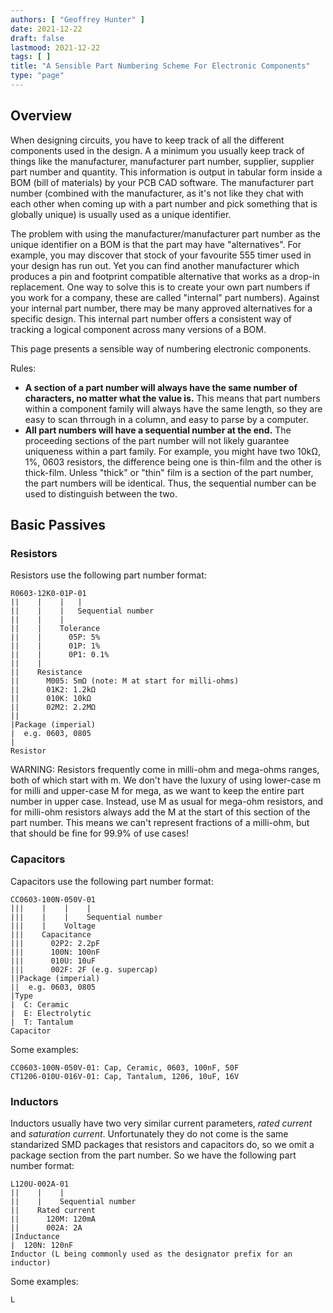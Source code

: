 ```yaml
---
authors: [ "Geoffrey Hunter" ]
date: 2021-12-22
draft: false
lastmood: 2021-12-22
tags: [ ]
title: "A Sensible Part Numbering Scheme For Electronic Components"
type: "page"
---
```



## Overview

When designing circuits, you have to keep track of all the different components used in the design. A a minimum you usually keep track of things like the manufacturer, manufacturer part number, supplier, supplier part number and quantity. This information is output in tabular form inside a BOM (bill of materials) by your PCB CAD software. The manufacturer part number (combined with the manufacturer, as it's not like they chat with each other when coming up with a part number and pick something that is globally unique) is usually used as a unique identifier.

The problem with using the manufacturer/manufacturer part number as the unique identifier on a BOM is that the part may have "alternatives". For example, you may discover that stock of your favourite 555 timer used in your design has run out. Yet you can find another manufacturer which produces a pin and footprint compatible alternative that works as a drop-in replacement. One way to solve this is to create your own part numbers if you work for a company, these are called "internal" part numbers). Against your internal part number, there may be many approved alternatives for a specific design. This internal part number offers a consistent way of tracking a logical component across many versions of a BOM.

This page presents a sensible way of numbering electronic components.

Rules:

* **A section of a part number will always have the same number of characters, no matter what the value is.** This means that part numbers within a component family will always have the same length, so they are easy to scan thrrough in a column, and easy to parse by a computer.
* **All part numbers will have a sequential number at the end.** The proceeding sections of the part number will not likely guarantee uniqueness within a part family. For example, you might have two 10kΩ, 1%, 0603 resistors, the difference being one is thin-film and the other is thick-film. Unless "thick" or "thin" film is a section of the part number, the part numbers will be identical. Thus, the sequential number can be used to distinguish between the two.

## Basic Passives

### Resistors

Resistors use the following part number format:

```text
R0603-12K0-01P-01
||    |    |   |
||    |    |   Sequential number
||    |    |
||    |    Tolerance
||    |      05P: 5%
||    |      01P: 1%
||    |      0P1: 0.1%
||    |
||    Resistance
||      M005: 5mΩ (note: M at start for milli-ohms)
||      01K2: 1.2kΩ
||      010K: 10kΩ
||      02M2: 2.2MΩ
||
|Package (imperial)
|  e.g. 0603, 0805
|
Resistor
```

WARNING: Resistors frequently come in milli-ohm and mega-ohms ranges, both of which start with m. We don't have the luxury of using lower-case m for milli and upper-case M for mega, as we want to keep the entire part number in upper case. Instead, use M as usual for mega-ohm resistors, and for milli-ohm resistors always add the M at the start of this section of the part number. This means we can't represent fractions of a milli-ohm, but that should be fine for 99.9% of use cases!

### Capacitors

Capacitors use the following part number format:

```text
CC0603-100N-050V-01
|||    |    |    |
|||    |    |    Sequential number
|||    |    Voltage
|||    Capacitance
|||      02P2: 2.2pF
|||      100N: 100nF
|||      010U: 10uF
|||      002F: 2F (e.g. supercap)
||Package (imperial)
||  e.g. 0603, 0805
|Type
|  C: Ceramic
|  E: Electrolytic
|  T: Tantalum
Capacitor
```

Some examples:

```text
CC0603-100N-050V-01: Cap, Ceramic, 0603, 100nF, 50F
CT1206-010U-016V-01: Cap, Tantalum, 1206, 10uF, 16V
```

###  Inductors

Inductors usually have two very similar current parameters, _rated current_ and _saturation current_. Unfortunately they do not come is the same standarized SMD packages that resistors and capacitors do, so we omit a package section from the part number. So we have the following part number format:

```text
L120U-002A-01
||    |    |
||    |    Sequential number
||    Rated current
||      120M: 120mA
||      002A: 2A
|Inductance
|  120N: 120nF
Inductor (L being commonly used as the designator prefix for an inductor)
```

Some examples:

```text
L
```
